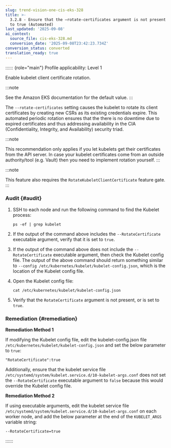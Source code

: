 ```yaml
---
slug: trend-vision-one-cis-eks-328
title: >-
  3.2.8 - Ensure that the –rotate-certificates argument is not present or is set
  to true (Automated)
last_updated: '2025-09-08'
ai_context:
  source_file: cis-eks-328.md
  conversion_date: '2025-09-08T23:42:23.734Z'
conversion_status: converted
translation_ready: true
---
```


:::::: {role="main"}
Profile applicability: Level 1

Enable kubelet client certificate rotation.

:::note

See the Amazon EKS documentation for the default value.
:::

The `--rotate-certificates` setting causes the kubelet to rotate its client certificates by creating new CSRs as its existing credentials expire. This automated periodic rotation ensures that the there is no downtime due to expired certificates and thus addressing availability in the CIA (Confidentiality, Integrity, and Availability) security triad.

:::note

This recommendation only applies if you let kubelets get their certificates from the API server. In case your kubelet certificates come from an outside authority/tool (e.g. Vault) then you need to implement rotation yourself.
:::

:::note

This feature also requires the `RotateKubeletClientCertificate` feature gate.
:::

### Audit {#audit}

1.  SSH to each node and run the following command to find the Kubelet process:

    ``` codeblock
    ps -ef | grep kubelet
    ```

2.  If the output of the command above includes the `--RotateCertificate` executable argument, verify that it is set to `true`.

3.  If the output of the command above does not include the `--RotateCertificate` executable argument, then check the Kubelet config file. The output of the above command should return something similar to `--config /etc/kubernetes/kubelet/kubelet-config.json`, which is the location of the Kubelet config file.

4.  Open the Kubelet config file:

    ``` codeblock
    cat /etc/kubernetes/kubelet/kubelet-config.json
    ```

5.  Verify that the `RotateCertificate` argument is not present, or is set to `true`.

### Remediation {#remediation}

**Remediation Method 1**

If modifying the Kubelet config file, edit the kubelet-config.json file `/etc/kubernetes/kubelet/kubelet-config.json` and set the below parameter to `true`:

``` codeblock
"RotateCertificate":true
```

Additionally, ensure that the kubelet service file `/etc/systemd/system/kubelet.service.d/10-kubelet-args.conf` does not set the `--RotateCertificate` executable argument to `false` because this would override the Kubelet config file.

**Remediation Method 2**

If using executable arguments, edit the kubelet service file `/etc/systemd/system/kubelet.service.d/10-kubelet-args.conf` on each worker node, and add the below parameter at the end of the `KUBELET_ARGS` variable string:

``` codeblock
--RotateCertificate=true
```
::::::
